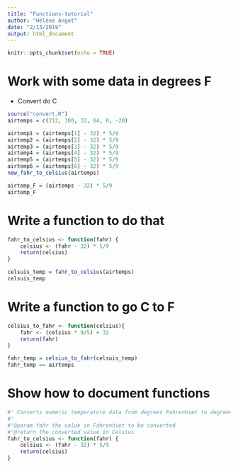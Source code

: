 ```yaml
---
title: "Functions-tutorial"
author: "Hélène Angot"
date: "2/13/2019"
output: html_document
---
```


```r
knitr::opts_chunk$set(echo = TRUE)
```

# Work with some data in degrees F

* Convert do C

```r
source("convert.R")
airtemps = c(212, 100, 32, 64, 0, -20)

airtemp1 = (airtemps[1] - 32) * 5/9
airtemp2 = (airtemps[2] - 32) * 5/9
airtemp3 = (airtemps[3] - 32) * 5/9
airtemp4 = (airtemps[4] - 32) * 5/9
airtemp5 = (airtemps[5] - 32) * 5/9
airtemp6 = (airtemps[6] - 32) * 5/9
new_fahr_to_celsius(airtemps)
```

```r
airtemp_F = (airtemps - 32) * 5/9
airtemp_F
```

# Write a function to do that

```r
fahr_to_celsius <- function(fahr) {
    celsius <- (fahr - 32) * 5/9
    return(celsius)
}

celsuis_temp = fahr_to_celsius(airtemps)
celsuis_temp
```

# Write a function to go C to F

```r
celsius_to_fahr <- function(celsius){
    fahr <- (celsius * 9/5) + 32
    return(fahr)
}

fahr_temp = celsius_to_fahr(celsuis_temp)
fahr_temp == airtemps
```

# Show how to document functions

```r
#' Converts numeric temperature data from degrees Fahrenhiet to degrees Celsius
#' 
#'@param fahr the value in Fahrenhiet to be converted
#'@return the converted value in Celsius
fahr_to_celsius <- function(fahr) {
    celsius <- (fahr - 32) * 5/9
    return(celsius)
}
```